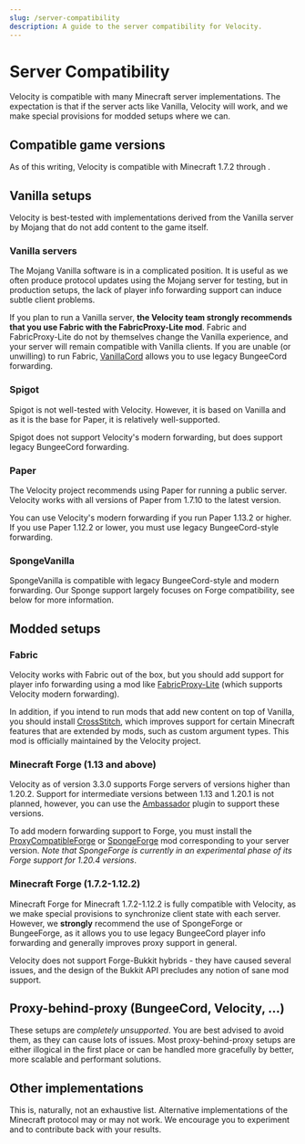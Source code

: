 ---
slug: /server-compatibility
description: A guide to the server compatibility for Velocity.
---

# Server Compatibility

Velocity is compatible with many Minecraft server implementations. The expectation is that if the
server acts like Vanilla, Velocity will work, and we make special provisions for modded setups where
we can.

## Compatible game versions

As of this writing, Velocity is compatible with Minecraft 1.7.2 through <SoftwareVersion/>.

## Vanilla setups

Velocity is best-tested with implementations derived from the Vanilla server by Mojang that do not
add content to the game itself.

### Vanilla servers

The Mojang Vanilla software is in a complicated position. It is useful as we often produce protocol
updates using the Mojang server for testing, but in production setups, the lack of player info
forwarding support can induce subtle client problems.

If you plan to run a Vanilla server, **the Velocity team strongly recommends that you use Fabric
with the FabricProxy-Lite mod**. Fabric and FabricProxy-Lite do not by themselves change the Vanilla
experience, and your server will remain compatible with Vanilla clients. If you are unable (or
unwilling) to run Fabric, [VanillaCord](https://github.com/ME1312/VanillaCord) allows you to use
legacy BungeeCord forwarding.

### Spigot

Spigot is not well-tested with Velocity. However, it is based on Vanilla and as it is the base for
Paper, it is relatively well-supported.

Spigot does not support Velocity's modern forwarding, but does support legacy BungeeCord forwarding.

### Paper

The Velocity project recommends using Paper for running a public server. Velocity works with all
versions of Paper from 1.7.10 to the latest version.

You can use Velocity's modern forwarding if you run Paper 1.13.2 or higher. If you use Paper 1.12.2
or lower, you must use legacy BungeeCord-style forwarding.

### SpongeVanilla

SpongeVanilla is compatible with legacy BungeeCord-style and modern forwarding. Our Sponge support largely
focuses on Forge compatibility, see below for more information.

## Modded setups

### Fabric

Velocity works with Fabric out of the box, but you should add support for player info forwarding
using a mod like [FabricProxy-Lite](https://modrinth.com/mod/fabricproxy-lite) (which supports
Velocity modern forwarding).

In addition, if you intend to run mods that add new content on top of Vanilla, you should install
[CrossStitch](https://modrinth.com/mod/crossstitch), which improves support for certain Minecraft
features that are extended by mods, such as custom argument types. This mod is officially maintained
by the Velocity project.

### Minecraft Forge (1.13 and above)

Velocity as of version 3.3.0 supports Forge servers of versions higher than 1.20.2.
Support for intermediate versions between 1.13 and 1.20.1 is not planned, however,
you can use the [Ambassador](https://modrinth.com/plugin/ambassador) plugin to support these versions.

To add modern forwarding support to Forge, you must install the [ProxyCompatibleForge](https://modrinth.com/mod/proxy-compatible-forge)
or [SpongeForge](https://spongepowered.org/downloads/spongeforge) mod corresponding to your server version.
*Note that SpongeForge is currently in an experimental phase of its Forge support for 1.20.4 versions*.

### Minecraft Forge (1.7.2-1.12.2)

Minecraft Forge for Minecraft 1.7.2-1.12.2 is fully compatible with Velocity, as we make special
provisions to synchronize client state with each server. However, we **strongly** recommend the use
of SpongeForge or BungeeForge, as it allows you to use legacy BungeeCord player info forwarding and generally
improves proxy support in general.

Velocity does not support Forge-Bukkit hybrids - they have caused several issues, and the design of
the Bukkit API precludes any notion of sane mod support.

## Proxy-behind-proxy (BungeeCord, Velocity, ...)

These setups are _completely unsupported_. You are best advised to avoid them, as they can cause
lots of issues. Most proxy-behind-proxy setups are either illogical in the first place or can be
handled more gracefully by better, more scalable and performant solutions.

## Other implementations

This is, naturally, not an exhaustive list. Alternative implementations of the Minecraft protocol
may or may not work. We encourage you to experiment and to contribute back with your results.
